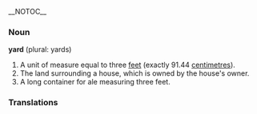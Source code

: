 __NOTOC__

=== Noun ===
'''yard''' (plural: yards)

# A unit of measure equal to three [[feet]] (exactly 91.44 [[centimetre]]s).
# The land surrounding a house, which is owned by the house's owner.
# A long container for ale measuring three feet.

=== Translations ===